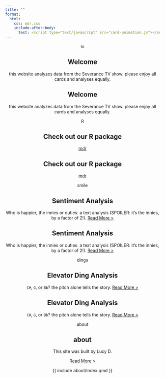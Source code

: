 ```yaml
---
title: ""
format: 
  html:
    css: mdr.css
    include-after-body:
      text: <script type="text/javascript" src="card-animation.js"></script>
---
```



<center>


::: {.deck}

::: {.vertical-lines}
:::

::: {.vertical-lines}
:::

::: {.card style="--i: 0;"}

::: {.tab}
hi
:::

::: {.card--front}

## Welcome

this website analyzes data from the Severance TV show. please enjoy all cards and analyses equally.

:::

::: {.card--back}  
## Welcome

this website analyzes data from the Severance TV show. please enjoy all cards and analyses equally.

:::

:::

::: {.card style="--i: 1;"}
::: {.tab}
R
:::

::: {.card--front}

## Check out our R package

[mdr](https://lucymcgowan.github.io/mdr/index.html)

:::

::: {.card--back}  
## Check out our R package

[mdr](https://lucymcgowan.github.io/mdr/index.html)
:::
:::

::: {.card style="--i: 2;"}
::: {.tab}
smile
:::

::: {.card--front}

## Sentiment Analysis

Who is happier, the innies or outies: a text analysis (SPOILER: it's the innies, by a factor of 2!). [Read More >](analysis-innie-sentiment)


:::

::: {.card--back}  
## Sentiment Analysis

Who is happier, the innies or outies: a text analysis (SPOILER: it's the innies, by a factor of 2!). [Read More >](analysis-innie-sentiment)
:::
:::
    
::: {.card style="--i: 3;"}
::: {.tab}
dings
:::

::: {.card--front}

## Elevator Ding Analysis

`C#`, `G`, or `Bb`? the pitch alone tells the story. [Read More >](analysis-elevator-dings)

:::

::: {.card--back}  
## Elevator Ding Analysis

`C#`, `G`, or `Bb`? the pitch alone tells the story. [Read More >](analysis-elevator-dings)

:::
:::
    
::: {.card style="--i: 4;"}
::: {.tab}
about
:::

::: {.card--front}

## about

This site was built by Lucy D. 

[Read More >](about)
:::

::: {.card--back}  

{{ include about/index.qmd }}

:::
:::

   
::: {.lines .right}
<span></span>
<span></span>
<span></span>
<span></span>
<span></span>
<span></span>
<span></span>
<span></span>
<span></span>
<span></span> 
<span></span>
<span></span>
<span></span>
<span></span>
<span></span>
<span></span>
<span></span>
<span></span>
<span></span>
<span></span>  
:::

::: {.lines .left}
<span></span>
<span></span>
<span></span>
<span></span>
<span></span>
<span></span>
<span></span>
<span></span>
<span></span>
<span></span>
<span></span>
<span></span>
<span></span>
<span></span>
<span></span>
<span></span>
<span></span>
<span></span>
:::

:::
</center>


